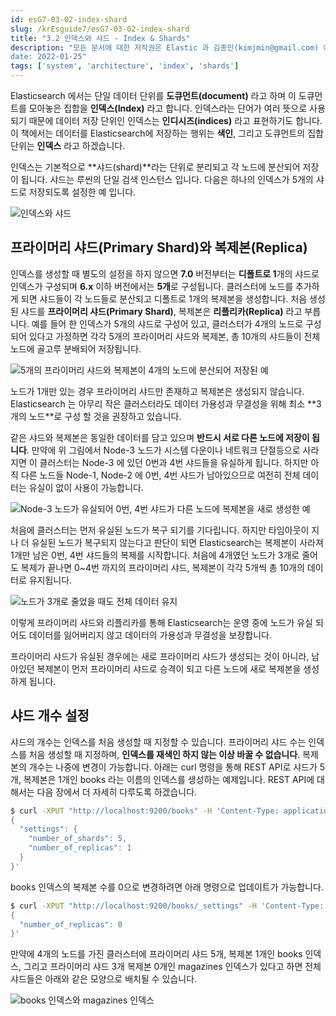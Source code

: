 ```yaml
---
id: esG7-03-02-index-shard
slug: /krEsguide7/esG7-03-02-index-shard
title: "3.2 인덱스와 샤드 - Index & Shards"
description: "모든 문서에 대한 저작권은 Elastic 과 김종민(kimjmin@gmail.com) 에게 있으며 허가되지 않은 무단 복제나 배포 및 출판을 금지합니다. 본 문서의 내용 및 포함된 자료를 인용하고자 하는 경우 출처를 명시하고 게재된 주소를 김종민(kimjmin@gmail.com)에게 알려주시기 바랍니다.
date: 2022-01-25"
tags: ['system', 'architecture', 'index', 'shards']
---
```


Elasticsearch 에서는 단일 데이터 단위를 **도큐먼트(document)** 라고 하며 이 도큐먼트를 모아놓은 집합을 **인덱스(Index)** 라고 합니다. 인덱스라는 단어가 여러 뜻으로 사용되기 때문에 데이터 저장 단위인 인덱스는 **인디시즈(indices)** 라고 표현하기도 합니다. 이 책에서는 데이터를 Elasticsearch에 저장하는 행위는 **색인**, 그리고 도큐먼트의 집합 단위는 **인덱스** 라고 하겠습니다.

인덱스는 기본적으로 **샤드(shard)**라는 단위로 분리되고 각 노드에 분산되어 저장이 됩니다. 샤드는 루씬의 단일 검색 인스턴스 입니다. 다음은 하나의 인덱스가 5개의 샤드로 저장되도록 설정한 예 입니다.

![인덱스와 샤드](../assets/03-02_index_shard_1.png)

## 프라이머리 샤드(Primary Shard)와 복제본(Replica)

인덱스를 생성할 때 별도의 설정을 하지 않으면 **7.0** 버전부터는 **디폴트로 1**개의 샤드로 인덱스가 구성되며 **6.x** 이하 버전에서는 **5개**로 구성됩니다. 클러스터에 노드를 추가하게 되면 샤드들이 각 노드들로 분산되고 디폴트로 1개의 복제본을 생성합니다. 처음 생성된 샤드를 **프라이머리 샤드(Primary Shard)**, 복제본은 **리플리카(Replica)** 라고 부릅니다. 예를 들어 한 인덱스가 5개의 샤드로 구성어 있고, 클러스터가 4개의 노드로 구성되어 있다고 가정하면 각각 5개의 프라이머리 샤드와 복제본, 총 10개의 샤드들이 전체 노드에 골고루 분배되어 저장됩니다.

![5개의 프라이머리 샤드와 복제본이 4개의 노드에 분산되어 저장된 예](../assets/03-02_index_shard_2.png)

<DocCallOut color="danger">
노드가 1개만 있는 경우 프라이머리 샤드만 존재하고 복제본은 생성되지 않습니다. Elasticsearch 는 아무리 작은 클러스터라도 데이터 가용성과 무결성을 위해 최소 **3개의 노드**로 구성 할 것을 권장하고 있습니다.
</DocCallOut>

같은 샤드와 복제본은 동일한 데이터를 담고 있으며 **반드시 서로 다른 노드에 저장이 됩니다**. 만약에 위 그림에서 Node-3 노드가 시스템 다운이나 네트워크 단절등으로 사라지면 이 클러스터는 Node-3 에 있던 0번과 4번 샤드들을 유실하게 됩니다. 하지만 아직 다른 노드들 Node-1, Node-2 에 0번, 4번 샤드가 남아있으므로 여전히 전체 데이터는 유실이 없이 사용이 가능합니다.

![Node-3 노드가 유실되어 0번, 4번 샤드가 다른 노드에 복제본을 새로 생성한 예](../assets/03-02_index_shard_3.png)

처음에 클러스터는 먼저 유실된 노드가 복구 되기를 기다립니다. 하지만 타임아웃이 지나 더 유실된 노드가 복구되지 않는다고 판단이 되면 Elasticsearch는 복제본이 사라져 1개만 남은 0번, 4번 샤드들의 복제를 시작합니다. 처음에 4개였던 노드가 3개로 줄어도 복제가 끝나면 0\~4번 까지의 프라이머리 샤드, 복제본이 각각 5개씩 총 10개의 데이터로 유지됩니다.

![노드가 3개로 줄었을 때도 전체 데이터 유지](../assets/03-02_index_shard_4.png)

이렇게 프라이머리 샤드와 리플리카를 통해 Elasticsearch는 운영 중에 노드가 유실 되어도 데이터를 잃어버리지 않고 데이터의 가용성과 무결성을 보장합니다.

<DocCallOut color="warning">
프라이머리 샤드가 유실된 경우에는 새로 프라이머리 샤드가 생성되는 것이 아니라, 남아있던 복제본이 먼저 프라이머리 샤드로 승격이 되고 다른 노드에 새로 복제본을 생성하게 됩니다.
</DocCallOut>

## 샤드 개수 설정

샤드의 개수는 인덱스를 처음 생성할 때 지정할 수 있습니다. 프라이머리 샤드 수는 인덱스를 처음 생성할 때 지정하며, **인덱스를 재색인 하지 않는 이상 바꿀 수 없습니다**. 복제본의 개수는 나중에 변경이 가능합니다. 아래는 curl 명령을 통해 REST API로 샤드가 5개, 복제본은 1개인 books 라는 이름의 인덱스를 생성하는 예제입니다. REST API에 대해서는 다음 장에서 더 자세히 다루도록 하겠습니다.

```bash
$ curl -XPUT "http://localhost:9200/books" -H 'Content-Type: application/json' -d'
{
  "settings": {
    "number_of_shards": 5,
    "number_of_replicas": 1
  }
}'
```

books 인덱스의 복제본 수를 0으로 변경하려면 아래 명령으로 업데이트가 가능합니다.

```bash
$ curl -XPUT "http://localhost:9200/books/_settings" -H 'Content-Type: application/json' -d'
{
  "number_of_replicas": 0
}'
```

만약에 4개의 노드를 가진 클러스터에 프라이머리 샤드 5개, 복제본 1개인 books 인덱스, 그리고 프라이머리 샤드 3개 복제본 0개인 magazines 인덱스가 있다고 하면 전체 샤드들은 아래와 같은 모양으로 배치될 수 있습니다.

![books 인덱스와 magazines 인덱스](../assets/03-02_index_shard_5.png)
